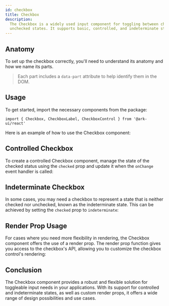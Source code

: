 ```yaml
---
id: checkbox
title: Checkbox
description:
  The Checkbox is a widely used input component for toggling between checked and
  unchecked states. It supports basic, controlled, and indeterminate states.
---
```



## Anatomy

To set up the checkbox correctly, you'll need to understand its anatomy and how
we name its parts.

> Each part includes a `data-part` attribute to help identify them in the DOM.

<Anatomy id="checkbox" />

## Usage

To get started, import the necessary components from the package:

```tsx
import { Checkbox, CheckboxLabel, CheckboxControl } from '@ark-ui/react'
```

Here is an example of how to use the Checkbox component:

<Story id="Basic" />

## Controlled Checkbox

To create a controlled Checkbox component, manage the state of the checked
status using the `checked` prop and update it when the `onChange` event handler
is called:

<Story id="Controlled" />

## Indeterminate Checkbox

In some cases, you may need a checkbox to represent a state that is neither
checked nor unchecked, known as the indeterminate state. This can be achieved by
setting the `checked` prop to `indeterminate`:

<Story id="Indeterminate" />

## Render Prop Usage

For cases where you need more flexibility in rendering, the Checkbox component
offers the use of a render prop. The render prop function gives you access to
the checkbox's API, allowing you to customize the checkbox control's rendering:

<Story id="RenderProp" />

## Conclusion

The Checkbox component provides a robust and flexible solution for toggleable
input needs in your applications. With its support for controlled and
indeterminate states, as well as custom render props, it offers a wide range of
design possibilities and use cases.
